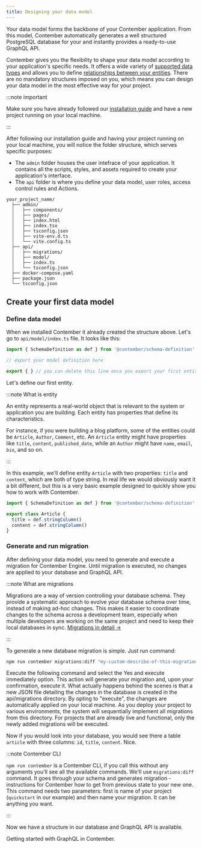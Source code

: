 ```yaml
---
title: Designing your data model
---
```



Your data model forms the backbone of your Contember application. From this model, Contember automatically generates a well structured PostgreSQL database for your and instantly provides a ready-to-use GraphQL API.

Contember gives you the flexibility to shape your data model according to your application's specific needs. It offers a wide variety of [supported data types](https://docs.contember.com/reference/engine/schema/columns) and allows you to define [relationships between your entities](https://docs.contember.com/reference/engine/schema/relationships). There are no mandatory structures imposed on you, which means you can design your data model in the most effective way for your project.

:::note important

Make sure you have already followed our [installation guide](/intro/installation) and have a new project running on your local machine.

:::

After following our installation guide and having your project running on your local machine, you will notice the folder structure, which serves specific purposes:

- The `admin` folder houses the user intefrace of your application. It contains all the scripts, styles, and assets required to create your application's interface.
- The `api` folder is where you define your data model, user roles, access control rules and Actions.

```
your_project_name/
  ├── admin/
  │   ├── components/
  │   ├── pages/
  │   ├── index.html
  │   ├── index.tsx
  │   ├── tsconfig.json
  │   ├── vite-env.d.ts
  │   └── vite.config.ts
  ├── api/
  │   ├── migrations/
  │   ├── model/
  │   ├── index.ts
  │   └── tsconfig.json
  ├── docker-compose.yaml
  ├── package.json
  └── tsconfig.json
```

## Create your first data model

### Define data model

When we installed Contember it already created the structure above. Let's go to `api/model/index.ts` file. It looks like this:

```ts
import { SchemaDefinition as def } from '@contember/schema-definition'

// export your model definition here

export { } // you can delete this line once you export your first entity
```

Let's define our first entity.

:::note What is entity

An entity represents a real-world object that is relevant to the system or application you are building. Each entity has properties that define its characteristics.

For instance, if you were building a blog platform, some of the entities could be `Article`, `Author`, `Comment`, etc. An `Article` entity might have properties like `title`, `content`, `published_date`, while an `Author` might have `name`, `email`, `bio`, and so on.

:::

In this example, we'll define entity `Article` with two properties: `title` and `content`, which are both of type string. <span class="smallNote">In real life we would obviously want it a bit different, but this is a very basic example designed to quickly show you how to work with Contember.</span>

```ts title="api/model/index.ts"
import { SchemaDefinition as def } from '@contember/schema-definition'

export class Article {
  title = def.stringColumn()
  content = def.stringColumn()
}
```

### Generate and run migration

After defining your data model, you need to generate and execute a migration for Contember Engine. Until migration is executed, no changes are applied to your database and GraphQL API.

:::note What are migrations

Migrations are a way of version controlling your database schema. They provide a systematic approach to evolve your database schema over time, instead of making ad-hoc changes. This makes it easier to coordinate changes to the schema across a development team, especially when multiple developers are working on the same project and need to keep their local databases in sync. [Migrations in detail →](/reference/engine/schema/migrations)

:::

To generate a new database migration is simple. Just run command:

```bash
npm run contember migrations:diff "my-custom-describe-of-this-migration-in-few-words"
```

Execute the following command and select the Yes and execute immediately option. This action will generate your migration and, upon your confirmation, execute it. What actually happens behind the scenes is that a new JSON file detailing the changes in the database is created in the api/migrations directory. By opting to "execute", the changes are automatically applied on your local machine. As you deploy your project to various environments, the system will sequentially implement all migrations from this directory. For projects that are already live and functional, only the newly added migrations will be executed.

Now if you would look into your database, you would see there a table `article` with three columns: `id`, `title`, `content`. Nice.

:::note Contember CLI

`npm run contember` is a Contember CLI, if you call this without any arguments you'll see all the available commands.
We'll use `migrations:diff` command. It goes through your schema and generates migration - instructions for Contember how to get from previous state to your new one.
This command needs two parameters: first is name of your project (`quickstart` in our example) and then name your migration. It can be anything you want.

:::

Now we have a structure in our database and GraphQL API is available.

<DocsCards>
  <DocsCard header="Data handling with GraphQL" href="/intro/graphql">
    <p>Getting started with GraphQL in Contember.</p>
  </DocsCard>
</DocsCards>